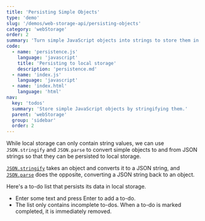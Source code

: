 ```yaml
---
title: 'Persisting Simple Objects'
type: 'demo'
slug: '/demos/web-storage-api/persisting-objects'
category: 'webStorage'
order: 2
summary: 'Turn simple JavaScript objects into strings to store them in local storage.'
code:
  - name: 'persistence.js'
    language: 'javascript'
    title: 'Persisting to local storage'
    description: 'persistence.md'
  - name: 'index.js'
    language: 'javascript'
  - name: 'index.html'
    language: 'html'
nav:
  key: 'todos'
  summary: 'Store simple JavaScript objects by stringifying them.'
  parent: 'webStorage'
  group: 'sidebar'
  order: 2
---
```


While local storage can only contain string values, we can use `JSON.stringify` and `JSON.parse` to convert
simple objects to and from JSON strings so that they can be persisted to local storage.

[`JSON.stringify`](https://developer.mozilla.org/en-US/docs/Web/JavaScript/Reference/Global_Objects/JSON/stringify) takes an object 
and converts it to a JSON string, and [`JSON.parse`](https://developer.mozilla.org/en-US/docs/Web/JavaScript/Reference/Global_Objects/JSON/parse) does the opposite, converting a JSON string back to an object.

Here's a to-do list that persists its data in local storage.

 - Enter some text and press Enter to add a to-do.
 - The list only contains incomplete to-dos. When a to-do is marked completed, it is immediately removed.
